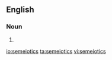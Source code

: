==English==

===Noun===
{{en-noun|-}}

# {{alternative spelling of|[[semiotics]]}}

[[io:semeiotics]]
[[ta:semeiotics]]
[[vi:semeiotics]]